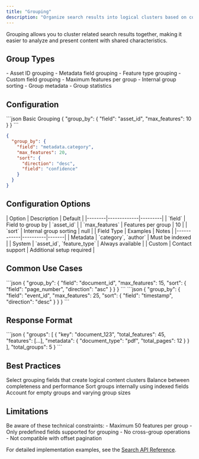 ```yaml
---
title: "Grouping"
description: "Organize search results into logical clusters based on common fields"
---
```


<Note>
  Grouping allows you to cluster related search results together, making it easier to analyze and present content with shared characteristics.
</Note>

## Group Types

<CardGroup cols={2}>
  <Card title="Default Grouping" icon="layer-group">
    - Asset ID grouping
    - Metadata field grouping
    - Feature type grouping
    - Custom field grouping
  </Card>
  
  <Card title="Group Properties" icon="sliders">
    - Maximum features per group
    - Internal group sorting
    - Group metadata
    - Group statistics
  </Card>
</CardGroup>

## Configuration

<CodeGroup>
  ```json Basic Grouping
  {
    "group_by": {
      "field": "asset_id",
      "max_features": 10
    }
  }
  ```

  ```json Advanced Grouping
  {
    "group_by": {
      "field": "metadata.category",
      "max_features": 20,
      "sort": {
        "direction": "desc",
        "field": "confidence"
      }
    }
  }
  ```
</CodeGroup>

## Configuration Options

<AccordionGroup>
  <Accordion title="Group Field Selection">
    | Option | Description | Default |
    |--------|-------------|---------|
    | `field` | Field to group by | `asset_id` |
    | `max_features` | Features per group | 10 |
    | `sort` | Internal group sorting | null |
  </Accordion>

  <Accordion title="Supported Fields">
    | Field Type | Examples | Notes |
    |------------|----------|-------|
    | Metadata | `category`, `author` | Must be indexed |
    | System | `asset_id`, `feature_type` | Always available |
    | Custom | Contact support | Additional setup required |
  </Accordion>
</AccordionGroup>

## Common Use Cases

<Tabs>
  <Tab title="Document Groups">
    ```json
    {
      "group_by": {
        "field": "document_id",
        "max_features": 15,
        "sort": {
          "field": "page_number",
          "direction": "asc"
        }
      }
    }
    ```
  </Tab>

  <Tab title="Media Groups">
    ```json
    {
      "group_by": {
        "field": "event_id",
        "max_features": 25,
        "sort": {
          "field": "timestamp",
          "direction": "desc"
        }
      }
    }
    ```
  </Tab>
</Tabs>

## Response Format

<Frame>
  ```json
  {
    "groups": [
      {
        "key": "document_123",
        "total_features": 45,
        "features": [...],
        "metadata": {
          "document_type": "pdf",
          "total_pages": 12
        }
      }
    ],
    "total_groups": 5
  }
  ```
</Frame>

## Best Practices

<Steps>
  <Step title="Choose Meaningful Groups">
    Select grouping fields that create logical content clusters
  </Step>
  <Step title="Optimize Group Size">
    Balance between completeness and performance
  </Step>
  <Step title="Use Efficient Sorting">
    Sort groups internally using indexed fields
  </Step>
  <Step title="Handle Edge Cases">
    Account for empty groups and varying group sizes
  </Step>
</Steps>

## Limitations

<Warning>
  Be aware of these technical constraints:
  - Maximum 50 features per group
  - Only predefined fields supported for grouping
  - No cross-group operations
  - Not compatible with offset pagination
</Warning>

For detailed implementation examples, see the [Search API Reference](/api-reference/search/overview).
